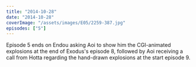 ```yaml
---
title: "2014-10-28"
date: "2014-10-28"
coverImage: "/assets/images/E05/2259-387.jpg"
episodes: ["5"]
---
```


Episode 5 ends on Endou asking Aoi to show him the CGI-animated explosions at the end of Exodus's episode 8, followed by Aoi receiving a call from Hotta regarding the hand-drawn explosions at the start episode 9.
